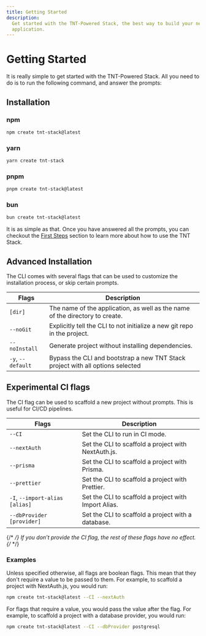 ```yaml
---
title: Getting Started
description:
  Get started with the TNT-Powered Stack, the best way to build your next web
  application.
---
```


# Getting Started

It is really simple to get started with the TNT-Powered Stack. All you need to
do is to run the following command, and answer the prompts:

## Installation

### npm

```bash copy
npm create tnt-stack@latest
```

### yarn

```bash copy
yarn create tnt-stack
```

### pnpm

```bash copy
pnpm create tnt-stack@latest
```

### bun

```bash copy
bun create tnt-stack@latest
```

It is as simple as that. Once you have answered all the prompts, you can
checkout the [First Steps](/first-steps) section to learn more about how to use
the TNT Stack.

## Advanced Installation

The CLI comes with several flags that can be used to customize the installation
process, or skip certain prompts.

| Flags             | Description                                                                    |
| ----------------- | ------------------------------------------------------------------------------ |
| `[dir]`           | The name of the application, as well as the name of the directory to create.   |
| `--noGit`         | Explicitly tell the CLI to not initialize a new git repo in the project.       |
| `--noInstall`     | Generate project without installing dependencies.                              |
| `-y`, `--default` | Bypass the CLI and bootstrap a new TNT Stack project with all options selected |

## Experimental CI flags

The CI flag can be used to scaffold a new project without prompts. This is
useful for CI/CD pipelines.

| Flags                          | Description                                          |
| ------------------------------ | ---------------------------------------------------- |
| `--CI`                         | Set the CLI to run in CI mode.                       |
| `--nextAuth`                   | Set the CLI to scaffold a project with NextAuth.js.  |
| `--prisma`                     | Set the CLI to scaffold a project with Prisma.       |
| `--prettier`                   | Set the CLI to scaffold a project with Prettier.     |
| `-I`, `--import-alias [alias]` | Set the CLI to scaffold a project with Import Alias. |
| `--dbProvider [provider]`      | Set the CLI to scaffold a project with a database.   |

{/* <Callout type="warning"> */} If you don’t provide the CI flag, the rest of
these flags have no effect. {/* </Callout> */}

### Examples

Unless specified otherwise, all flags are boolean flags. This mean that they
don't require a value to be passed to them. For example, to scaffold a project
with NextAuth.js, you would run:

```bash copy
npm create tnt-stack@latest --CI --nextAuth
```

For flags that require a value, you would pass the value after the flag. For
example, to scaffold a project with a database provider, you would run:

```bash copy
npm create tnt-stack@latest --CI --dbProvider postgresql
```
